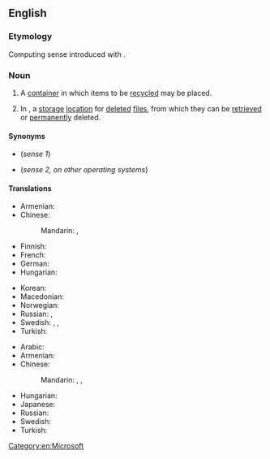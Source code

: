 ==English==

===Etymology===
Computing sense introduced with {{w|Windows 95}}.

===Noun===
{{en-noun}}

# A [[container]] in which items to be [[recycled]] may be placed.
# {{lb|en|computing}} In {{w|Microsoft Windows}}, a [[storage]] [[location]] for [[delete]]d [[file]]s, from which they can be [[retrieved]] or [[permanently]] deleted.

====Synonyms====
* {{l|en|recycling bin}} (''sense 1'')
* {{l|en|trash}} (''sense 2, on other operating systems'')

====Translations====
{{trans-top|container}}
* Armenian: {{t+|hy|աղբաման|sc=Armn}}
* Chinese:
*: Mandarin: {{t|cmn|資源回收筒|sc=Hani}}, {{t|cmn|资源回收筒|tr=zīyuán huíshōu tǒng|sc=Hani}}
* Finnish: {{t|fi|kierrätysastia}}
* French: {{t+|fr|corbeille|f}}
* German: {{t+|de|Papierkorb|m}}
* Hungarian: {{t+|hu|lomtár}}
{{trans-mid}}
* Korean: {{t+|ko|휴지통|sc=Kore}}
* Macedonian: {{t|mk|ка́нта за рецикли́рање|f|sc=Cyrl}}
* Norwegian: {{t|no|papirkurv}}
* Russian: {{t|ru|му́сорная корзи́на|f}}, {{t+|ru|корзи́на|f}} {{qualifier|для му́сор}}
* Swedish: {{t+|sv|papperskorg|c}}, {{t+|sv|soptunna|c}}, {{t|sv|återvinningscontainer|c}}
* Turkish: {{t|tr|geri dönüşüm kutusu}}
{{trans-bottom}}

{{trans-top|(computing) in Microsoft Windows, a storage location for deleted files}}
* Arabic: {{t|ar|سلَة المحذوفات|f}}
* Armenian: {{t+|hy|աղբաման|sc=Armn}}
* Chinese:
*: Mandarin: {{t|cmn|資源回收筒|sc=Hani}}, {{t|cmn|资源回收筒|tr=zīyuán huíshōu tǒng|sc=Hani}}, {{t|cmn|回收站|tr=huíshōuzhàn}}
{{trans-mid}}
* Hungarian: {{t+|hu|lomtár}}
* Japanese: {{t|ja|ごみ箱|tr=ごみばこ, gomibako|sc=Jpan}}
* Russian: {{t|ru|му́сорная корзи́на|f}}
* Swedish: {{t+|sv|papperskorg|c}}
* Turkish: {{t|tr|geri dönüşüm kutusu}}
{{trans-bottom}}

[[Category:en:Microsoft]]